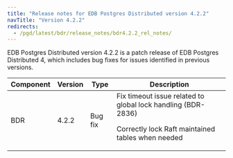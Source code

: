 ```yaml
---
title: "Release notes for EDB Postgres Distributed version 4.2.2"
navTitle: "Version 4.2.2"
redirects:
  - /pgd/latest/bdr/release_notes/bdr4.2.2_rel_notes/
---
```


EDB Postgres Distributed version 4.2.2 is a patch release of EDB Postgres Distributed 4, which includes bug fixes for issues identified in previous versions.

| Component | Version |  Type   |                                                   Description                                                           |
| --------- | ------- | ------- | ------------------------------------------------------------------------------------------------------------------------|
| BDR       | 4.2.2   | Bug fix | Fix timeout issue related to global lock handling (BDR-2836) <p> Correctly lock Raft maintained tables when needed </p> |
